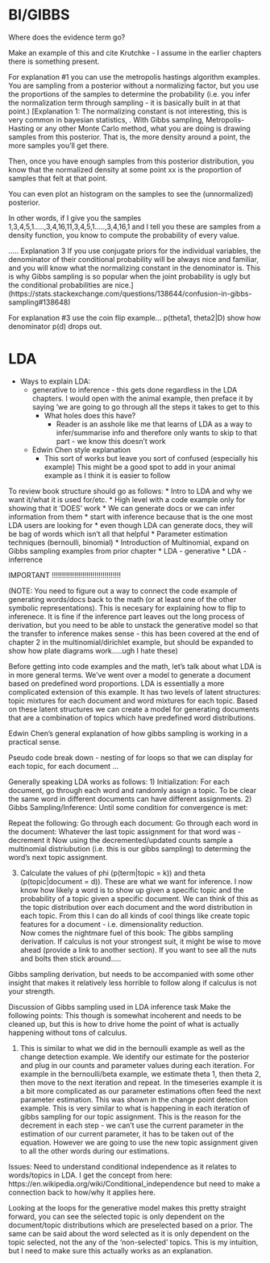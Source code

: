 

# BI/GIBBS

Where does the evidence term go? 

Make an example of this and cite Krutchke - I assume in the earlier chapters there is something present. 

For explanation #1 you can use the metropolis hastings algorithm examples. You are 
sampling from a posterior without a normalizing factor, but you use the proportions
 of the samples to determine the probability (i.e. you infer the normalization 
 term through sampling - it is basically built in at that point.)
[Explanation 1: The normalizing constant is not interesting, this is very common in bayesian statistics, . With Gibbs sampling, Metropolis-Hasting or any other Monte Carlo method, what you are doing is drawing samples from this posterior. That is, the more density around a point, the more samples you'll get there.

Then, once you have enough samples from this posterior distribution, you know that the normalized density at some point xx is the proportion of samples that felt at that point.

You can even plot an histogram on the samples to see the (unnormalized) posterior.

In other words, if I give you the samples 1,3,4,5,1.....,3,4,16,11,3,4,5,1.....,3,4,16,1 and I tell you these are samples from a density function, you know to compute the probability of every value.


..... Explanation 3 If you use conjugate priors for the individual variables, the denominator of their conditional probability will be always nice and familiar, and you will know what the normalizing constant in the denominator is. This is why Gibbs sampling is so popular when the joint probability is ugly but the conditional probabilities are nice.](https://stats.stackexchange.com/questions/138644/confusion-in-gibbs-sampling#138648)

For explanation #3 use the coin flip example... 
p(theta1, theta2|D) show how denominator p(d) drops out. 


# LDA

* Ways to explain LDA: 
  * generative to inference - this gets done regardless in the LDA chapters. I would open with the 
    animal example, then preface it by saying 'we are going to go through all the steps it takes to get to     this
    * What holes does this have?
      * Reader is an asshole like me that learns of LDA as a way to infer/summarise info
        and therefore only wants to skip to that part - we know this doesn't work
  * Edwin Chen style explanation
    * This sort of works but leave you sort of confused (especially his example)
      This might be a good spot to add in your animal example as I think it is easier to follow


To review book structure should go as follows:
* Intro to LDA and why we want it/what it is used for/etc.
  * High level with a code example only for showing that it 'DOES' work
  * We can generate docs or we can infer information from them 
    * start with inference because that is the one most LDA users are looking for
      * even though LDA can generate docs, they will be bag of words which isn't all that helpful
* Parameter estimation techniques (bernoulli, binomial)
* Introduction of Multinomial, expand on Gibbs sampling examples from prior chapter
* LDA - generative
* LDA - inferrence



IMPORTANT !!!!!!!!!!!!!!!!!!!!!!!!!!!!!!!!!!

(NOTE: You need to figure out a way to connect the code example of generating words/docs back to the math (or at least one of the other symbolic representations). This is necesary for explaining how to flip to inferenece. It is fine if the inference part leaves out the long process of derivation, but you need to be able to unstack the generative model so that the transfer to inference makes sense - this has been covered at the end of chapter 2 in the multinomial/dirichlet example, but should be expanded to show how plate diagrams work.....ugh I hate these)


Before getting into code examples and the math, let's talk about what LDA is in more general terms. We've went over a model to generate a document based on predefined word proportions. LDA is essentially a more complicated extension of this example. It has two levels of latent structures: topic mixtures for each document and word mixtures for each topic. Based on these latent structures we can create a model for generating documents that are a combination of topics which have predefined word distributions. 

Edwin Chen's general explanation of how gibbs sampling is working in a practical sense. 

Pseudo code break down - nesting of for loops so that we can display 
for each topic, for each document ... 

Generally speaking LDA works as follows:
1) Initialization: For each document, go through each word and randomly assign a topic. To be clear the same word in different documents can have different assignments. 
2) Gibbs Sampling/Inference:
Until some condition for convergence is met:

Repeat the following:
Go through each document:
Go through each word in the document:
Whatever the last topic assignment for that word was - decrement it
Now using the decremented/updated counts sample a multinomial distriubution (i.e.
this is our gibbs sampling) to determing the word's next topic assignment. 

3) Calculate the values of phi (p(term|topic = k)) and theta (p(topic|document = d)). These are what we want for inference. I now know how likely a word is to show up given a specific topic and the probability of a topic given a specific document. We can think of this as the topic distribution over each document and the word distribution in each topic. From this I can do all kinds of cool things like create topic features for a document - i.e. dimensionality reduction.  
Now comes the nightmare fuel of this book:
  The gibbs sampling derivation. If calculus is not your strongest suit, it might be wise to move ahead (provide a link to another section). If you want to see all the nuts and bolts then stick around.....


Gibbs sampling derivation, but needs to be accompanied with some other insight that makes it relatively less horrible to follow along if calculus is not your strength.


Discussion of Gibbs sampling used in LDA inference task 
Make the following points:
  This though is somewhat incoherent and needs to be cleaned up, but this is how to drive home the point of what is actually happening without tons of calculus. 

1) This is similar to what we did in the bernoulli example as well as the change detection example. We identify our estimate for the posterior and plug in our counts and parameter values during each iteration. For example in the bernoulli/beta example, we estimate theta 1, then theta 2, then move to the next iteration and repeat. In the timeseries example it is a bit more complicated as our parameter estimations often feed the next parameter estimation. This was shown in the change point detection example. This is very similar to what is happening in each iteration of gibbs sampling for our topic assignment. This is the reason for the decrement in each step - we can't use the current parameter in the estimation of our current parameter, it has to be taken out of the equation. However we are going to use the new topic assignment given to all the other words during our estimations. 



Issues: 
Need to understand conditional independence as it relates to words/topics in LDA. I get the concept from here: 
https://en.wikipedia.org/wiki/Conditional_independence
but need to make a connection back to how/why it applies here. 

Looking at the loops for the generative model makes this pretty straight forward, you can see the selected topic is only dependent on the document/topic distributions which are preselected based on a prior. The same can be said about the word selected as it is only dependent on the topic selected, not the any of the 'non-selected' topics. This is my intuition, but I need to make sure this actually works as an explanation. 